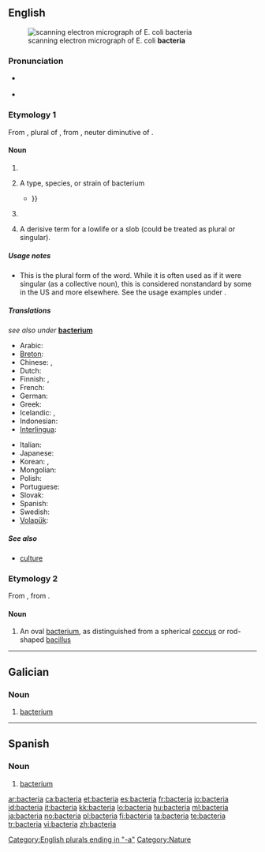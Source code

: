 {{also|Bacteria}}
==English==
[[Image:EscherichiaColi NIAID.jpg|thumb|scanning electron micrograph of E. coli '''bacteria''']]

===Pronunciation===
* {{a|US}} {{IPA|/bækˈtɪɻ.i.ə/}}
* {{audio|en-us-bacteria.ogg|Audio (US)}}

===Etymology 1===
From {{NL.}} {{term|bacteria||lang=la}}, plural of {{term|lang=la|bacterium}}, from {{etyl|grc|en}} {{term|βακτήριον|tr=baktērion||lang=grc}}, neuter diminutive of {{term|βακτηρία|tr=baktēria||rod, stick|lang=grc}}.

====Noun====
{{infl|en|noun}}

# {{plural of|[[bacterium]]}}
# {{US}} A type, species, or strain of bacterium
#*{{quote-book|2002|A.C. Panchdhari|Water Supply and Sanitary Installations|url=http://books.google.com/books?id=3PEDkIS5J_kC|edition=2nd ed.|isbn=8122412254|page=177
|passage=Anaerobic '''bacteria''' function in the absence of oxygen, where as aerobic '''bacteria''' require sunlight and also oxygen. Both these '''bacterias''' are capable of breaking down the organic matter {{...}} }}
# {{US|proscribed}} {{alternative form of|[[bacterium]]}}
# {{pejorative|slang}} A derisive term for a lowlife or a slob (could be treated as plural or singular).

=====Usage notes=====
* This is the plural form of the word.  While it is often used as if it were singular (as a collective noun), this is considered nonstandard by some in the US and more elsewhere.  See the usage examples under {{term|bacterium}}.
<!--is there any point in having translations on this page?-->

=====Translations=====
''see also under'' '''[[bacterium]]'''
{{trans-top|bacteria}}
* Arabic: {{t|ar|بكتيريا|sc=Arab}}
* [[Breton]]: {{t|br|bakteri|xs=Breton}} {{qualifier|collective noun}} {{t|br|bakterienn|f|s|xs=Breton}}
* Chinese: {{t-|cmn|細菌|sc=Hani}}, {{t|cmn|细菌|sc=Hani}}
* Dutch: {{t+|nl|bacteriën}}
* Finnish: {{t|fi|bakteerikanta}} {{qualifier|collective noun}}, {{t-|fi|bakteerit}} {{qualifier|plural}}
* French: {{t+|fr|bactéries|f|p}}
* German: {{t-|de|Bakterien}}
* Greek: {{t|el|βακτήρια|n|p|tr=vaktíria|sc=Grek}}
* Icelandic: {{t|is|gerlar|n|p}}, {{t|is|bakteríur|n|p}}
* Indonesian: {{t+|id|bakteri|xs=Indonesian}}
* [[Interlingua]]: {{t|ia|bacterios|xs=Interlingua}}
{{trans-mid}}
* Italian: {{t+|it|batteri|m|p}}
* Japanese: {{t+|ja|細菌|tr=[[さいきん]], saikin|sc=Jpan}}
* Korean: {{t-|ko|세균|tr=segyun|sc=Hang}}, {{t|ko|박테리아|tr=bagteria|sc=Hang}}
* Mongolian: {{t-|mn|нян|tr=nian|sc=Cyrl|xs=Mongolian}}
* Polish: {{t+|pl|bakterie}}
* Portuguese: {{t|pt|bactérias}}
* Slovak: {{t-|sk|baktérie|f|p}}
* Spanish: {{t-|es|bacterias}}
* Swedish: {{t+|sv|bakterier}}
* [[Volapük]]: {{t-|vo|bakters|xs=Volapük}}
{{trans-bottom}}

=====See also=====
* [[culture]] {{qualifier|collective noun}}

===Etymology 2===
From {{NL.}} {{term|bacteria||lang=la}}, from {{etyl|grc|en}}  {{term|βακτηρία|tr=baktēria||rod, stick|lang=grc}}.

====Noun====
{{en-noun|bacteriae}} <!--sic.-->

# {{dated|medicine}} An oval [[bacterium]], as distinguished from a spherical [[coccus]] or rod-shaped [[bacillus]]

{{anagrams:en/aabceirt}}
[[Category:English plurals ending in "-a"]]
[[Category:Nature]]

----

==Galician==

===Noun===
{{gl-noun|f}}

# [[bacterium]]

----

==Spanish==

===Noun===
{{es-noun-f}}

# [[bacterium]]

[[ar:bacteria]]
[[ca:bacteria]]
[[et:bacteria]]
[[es:bacteria]]
[[fr:bacteria]]
[[io:bacteria]]
[[id:bacteria]]
[[it:bacteria]]
[[kk:bacteria]]
[[lo:bacteria]]
[[hu:bacteria]]
[[ml:bacteria]]
[[ja:bacteria]]
[[no:bacteria]]
[[pl:bacteria]]
[[fi:bacteria]]
[[ta:bacteria]]
[[te:bacteria]]
[[tr:bacteria]]
[[vi:bacteria]]
[[zh:bacteria]]